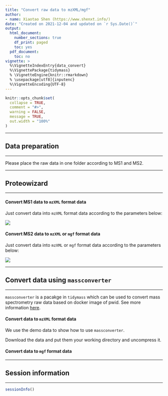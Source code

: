 ```yaml
---
title: "Convert raw data to mzXML/mgf"
author:
- name: Xiaotao Shen (https://www.shenxt.info/)
date: "Created on 2021-12-04 and updated on `r Sys.Date()`"
output:
  html_document:
    number_sections: true
    df_print: paged
    toc: yes
  pdf_document:
    toc: no
vignette: >
  %\VignetteIndexEntry{data_convert}
  %\VignettePackage{tidymass}
  % \VignetteEngine{knitr::rmarkdown}
  % \usepackage[utf8]{inputenc}
  %\VignetteEncoding{UTF-8}
---
```


```r
knitr::opts_chunk$set(
  collapse = TRUE,
  comment = "#>",
  warning = FALSE,
  message = TRUE,
  out.width = "100%"
)
```

---

## **Data preparation**

---

Please place the raw data in one folder according to MS1 and MS2.

---

## **Proteowizard**

---

#### Convert MS1 data to `mzXML` format data

Just convert data into `mzXML` format data according to the parameters below:

![](../man/figures/Screen Shot 2022-01-13 at 12.06.14 AM.png)


#### Convert MS2 data to `mzXML` or `mgf` format data

Just convert data into `mzXML` or `mgf` format data according to the parameters below:

![](../man/figures/Screen Shot 2022-01-13 at 12.09.12 AM.png)

---

## **Convert data using `massconverter`**

---

`massconverter` is a pacakge in `tidymass` which can be used to convert mass spectrometry raw data based on docker image of pwid. See more information [here](https://tidymass.github.io/massconverter/).

#### Convert data to `mzXML` format data

We use the demo data to show how to use `massconverter`.

Download the data and put them your working directory and uncompress it.

#### Convert data to `mgf` format data

---

## **Session information**

---

```r
sessionInfo()
```
